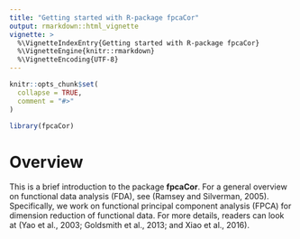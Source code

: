 ```yaml
---
title: "Getting started with R-package fpcaCor"
output: rmarkdown::html_vignette
vignette: >
  %\VignetteIndexEntry{Getting started with R-package fpcaCor}
  %\VignetteEngine{knitr::rmarkdown}
  %\VignetteEncoding{UTF-8}
---
```


```r
knitr::opts_chunk$set(
  collapse = TRUE,
  comment = "#>"
)
```

```r
library(fpcaCor)
```

# Overview
This is a brief introduction to the package **fpcaCor**. For a general overview on functional data analysis (FDA), see (Ramsey and Silverman, 2005). Specifically, we work on functional principal component analysis (FPCA) for dimension reduction of functional data. For more details, readers can look at (Yao et al., 2003; Goldsmith et al., 2013; and Xiao et al., 2016). 



